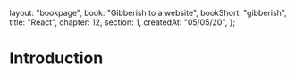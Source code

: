   layout: "bookpage",
  book: "Gibberish to a website",
  bookShort: "gibberish",
  title: "React",
  chapter: 12,
  section: 1,
  createdAt: "05/05/20",
};

# Introduction
